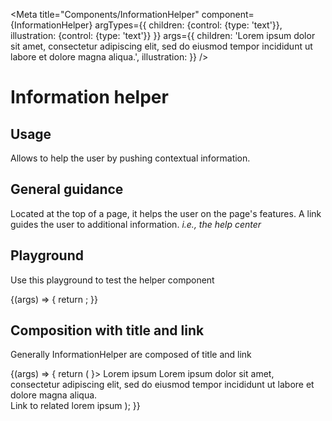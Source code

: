 
<Meta
  title="Components/InformationHelper"
  component={InformationHelper}
  argTypes={{
    children: {control: {type: 'text'}},
    illustration: {control: {type: 'text'}}
  }}
  args={{
    children: 'Lorem ipsum dolor sit amet, consectetur adipiscing elit, sed do eiusmod tempor incididunt ut labore et dolore magna aliqua.',
    illustration: <UsersIllustration/>
  }}
/>

# Information helper

## Usage

Allows to help the user by pushing contextual information.

## General guidance

Located at the top of a page, it helps the user on the page's features. A link guides the user to additional information. *i.e., the help center*

## Playground

Use this playground to test the helper component

<Canvas>
  <Story name="Standard">
    {(args) => {
        return <InformationHelper {...args}/>;
    }}
  </Story>
</Canvas>

<ArgsTable story="Standard" />

## Composition with title and link
Generally InformationHelper are composed of title and link

<Canvas>
  <Story name="level">
      {(args) => {
        return (
          <InformationHelper illustration={<UsersIllustration/>}>
            <HelperTitle>Lorem ipsum</HelperTitle>
            Lorem ipsum dolor sit amet, consectetur adipiscing elit, sed do eiusmod tempor incididunt ut labore et dolore magna aliqua.
            <br/>
            <Link href="https://www.akeneo.com/">Link to related lorem ipsum</Link>
          </InformationHelper>
        );
      }}
  </Story>
</Canvas>
